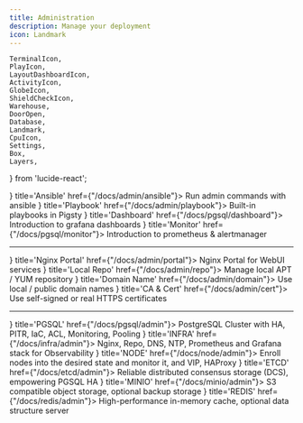 ```yaml
---
title: Administration
description: Manage your deployment
icon: Landmark
---
```



    TerminalIcon,
    PlayIcon,
    LayoutDashboardIcon, 
    ActivityIcon,
    GlobeIcon,
    ShieldCheckIcon,
    Warehouse,
    DoorOpen,
    Database,
    Landmark,
    CpuIcon,
    Settings,
    Box,
    Layers,
} from 'lucide-react';

<Cards>
    <Card icon={<TerminalIcon className="text-black"/>} title='Ansible' href={"/docs/admin/ansible"}>
        Run admin commands with ansible
    </Card>
    <Card icon={<PlayIcon className="text-blue-500"/>} title='Playbook' href={"/docs/admin/playbook"}>
        Built-in playbooks in Pigsty
    </Card>
    <Card icon={<LayoutDashboardIcon className="text-purple-600"/>} title='Dashboard' href={"/docs/pgsql/dashboard"}>
        Introduction to grafana dashboards
    </Card>
    <Card icon={<ActivityIcon className="text-orange-500"/>} title='Monitor' href={"/docs/pgsql/monitor"}>
        Introduction to prometheus & alertmanager
    </Card>
</Cards>

--------


<Cards>
    <Card icon={<DoorOpen className="text-violet-500"/>} title='Nginx Portal' href={"/docs/admin/portal"}>
        Nginx Portal for WebUI services
    </Card>
    <Card icon={<Warehouse className="text-amber-500"/>} title='Local Repo' href={"/docs/admin/repo"}>
        Manage local APT / YUM repository
    </Card>
    <Card icon={<GlobeIcon className="text-cyan-500"/>} title='Domain Name' href={"/docs/admin/domain"}>
        Use local / public domain names
    </Card>
    <Card icon={<ShieldCheckIcon className="text-rose-500"/>} title='CA & Cert' href={"/docs/admin/cert"}>
        Use self-signed or real HTTPS certificates
    </Card>
</Cards>


--------

<Cards>
    <Card icon={<Database className="text-sky-600"/>} title='PGSQL' href={"/docs/pgsql/admin"}>
        PostgreSQL Cluster with HA, PITR, IaC, ACL, Monitoring, Pooling
    </Card>
    <Card icon={<Landmark className="text-green-700"/>} title='INFRA' href={"/docs/infra/admin"}>
        Nginx, Repo, DNS, NTP, Prometheus and Grafana stack for Observability
    </Card>
    <Card icon={<CpuIcon className={"text-amber-500"}/>} title='NODE' href={"/docs/node/admin"}>
        Enroll nodes into the desired state and monitor it, and VIP, HAProxy
    </Card>
    <Card icon={<Settings className={"text-sky-400"}/>} title='ETCD' href={"/docs/etcd/admin"}>
        Reliable distributed consensus storage (DCS), empowering PGSQL HA
    </Card>
    <Card icon={<Box className="text-red-800"/>} title='MINIO' href={"/docs/minio/admin"}>
        S3 compatible object storage, optional backup storage
    </Card>
    <Card icon={<Layers className="text-red-400"/>} title='REDIS' href={"/docs/redis/admin"}>
        High-performance in-memory cache, optional data structure server
    </Card>

</Cards>